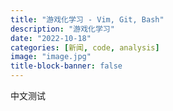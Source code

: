 ```yaml
---
title: "游戏化学习 - Vim, Git, Bash"
description: "游戏化学习"
date: "2022-10-18"
categories: [新闻, code, analysis]
image: "image.jpg"
title-block-banner: false
---
```


中文测试
